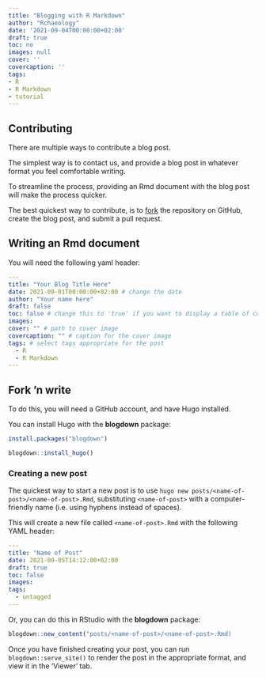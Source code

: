 ```yaml
---
title: "Blogging with R Markdown"
author: "Rchaeology"
date: '2021-09-04T00:00:00+02:00'
draft: true
toc: no
images: null
cover: ''
covercaption: ''
tags:
- R
- R Markdown
- tutorial
---
```


## Contributing

There are multiple ways to contribute a blog post. 

The simplest way is to contact us, and provide a blog post in whatever format you
feel comfortable writing.

To streamline the process, providing an Rmd document with the blog post will 
make the process quicker.

The best quickest way to contribute, is to [fork](#fork) the repository on GitHub, create the blog
post, and submit a pull request.

## Writing an Rmd document

You will need the following yaml header:

```yaml
---
title: "Your Blog Title Here"
date: 2021-09-01T00:00:00+02:00 # change the date
author: "Your name here"
draft: false
toc: false # change this to 'true' if you want to display a table of contents
images:
cover: "" # path to cover image
covercaption: "" # caption for the cover image
tags: # select tags appropriate for the post
  - R
  - R Markdown
---
```

## Fork 'n write {#fork}

To do this, you will need a GitHub account, and have Hugo installed.

You can install Hugo with the **blogdown** package:

```r
install.packages("blogdown")

blogdown::install_hugo()
```

### Creating a new post

The quickest way to start a new post is to use `hugo new posts/<name-of-post>/<name-of-post>.Rmd`,
substituting `<name-of-post>` with a computer-friendly name (i.e. using hyphens instead
of spaces).

This will create a new file called `<name-of-post>.Rmd` with the following YAML
header:

```yaml
---
title: "Name of Post"
date: 2021-09-05T14:12:00+02:00
draft: true
toc: false
images:
tags:
  - untagged
---
```

Or, you can do this in RStudio with the **blogdown** package:

```r
blogdown::new_content("posts/<name-of-post>/<name-of-post>.Rmd)
```

Once you have finished creating your post, you can run `blogdown::serve_site()`
to render the post in the appropriate format, and view it in the 'Viewer' tab.